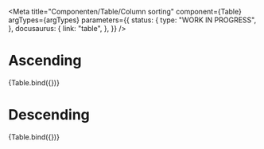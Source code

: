 
<Meta
  title="Componenten/Table/Column sorting"
  component={Table}
  argTypes={argTypes}
  parameters={{
    status: {
      type: "WORK IN PROGRESS",
    },
    docusaurus: {
      link: "table",
    },
  }}
/>

# Ascending

<Canvas>
  <Story
    name="Ascending sorting"
    args={{
      description: "Table with titles in ascending order.",
      rows: [
        ["Title value 1", "Text value 1"],
        ["Title value 2", "Text value 2"],
        ["Title value 3", "Text value 3"],
        ["Title value 4", "Text value 4"],
      ],
      columns: [{ label: "Title", sortable: true, sortDirection: "ASC" }, { label: "Text" }],
    }}
  >
    {Table.bind({})}
  </Story>
</Canvas>

# Descending

<Canvas>
  <Story
    name="Descending sorting"
    args={{
      description: "Table with titles in descending order.",
      rows: [
        ["Title value 1", "Text value 1"],
        ["Title value 2", "Text value 2"],
        ["Title value 3", "Text value 3"],
        ["Title value 4", "Text value 4"],
      ],
      columns: [{ label: "Title", sortable: true, sortDirection: "DESC" }, { label: "Text" }],
    }}
  >
    {Table.bind({})}
  </Story>
</Canvas>
